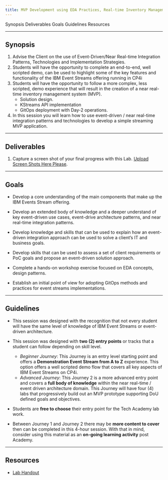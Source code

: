 ```yaml
---
title: MVP Development using EDA Practices, Real-time Inventory Management
---
```


<AnchorLinks>
  <AnchorLink>Synopsis</AnchorLink>
  <AnchorLink>Deliverables</AnchorLink>
  <AnchorLink>Goals</AnchorLink>
  <AnchorLink>Guidelines</AnchorLink>
  <AnchorLink>Resources</AnchorLink>
</AnchorLinks>

***

## Synopsis

  1. Advise the Client on the use of Event-Driven/Near Real-time Integration Patterns, Technologies and Implementation Strategies. 
  2. Students will have the opportunity to complete an end-to-end, well scripted demo, can be used to highlight some of the key features and functionality of the IBM Event Streams offering running in CP4i
  3. Students will have the opportunity to follow a more complex, less scripted, demo experience that will result in the creation of a near real-time inventory management system (MVP).
     - Solution design.
     - KStreams API implementation
     - GitOps deployment with Day-2 operations.
  4. In this session you will learn how to use event-driven / near real-time integration patterns and technologies to develop a simple streaming MVP application.

***

## Deliverables

  1. Capture a screen shot of your final progress with this Lab. <a href="https://ibm.ent.box.com/folder/164731027772?s=27nu5hrsiotjgefurj3v09oz7meo7hrd">Upload Screen Shots Here Please</a>.

***

## Goals

  - Develop a core understanding of the main components that make up the IBM Events Stream offering.

  - Develop an extended body of knowledge and a deeper understand of key event-driven use cases, event-drive architecture patterns, and near real-time integration patterns.

  - Develop knowledge and skills that can be used to explain how an event-driven integration approach can be used to solve a client’s IT and business goals.

  - Develop skills that can be used to assess a set of client requirements or PoC goals and propose an event-driven solution approach.

  - Complete a hands-on workshop exercise focused on EDA concepts, design patterns.

  - Establish an initial point of view for adopting GitOps methods and practices for event streams implementations.

***

## Guidelines

  - This session was designed with the recognition that not every student will have the same level of knowledge of IBM Event Streams or event-driven architecture.

  - This session was designed with **two (2) entry points** or tracks that a student can follow depending on skill level.
    - *Beginner Journey*:  This Journey is an entry level starting point and offers a **Demonstration Event Stream from A to Z** experience.  This option offers a well scripted demo flow that covers all key aspects of IBM Event Streams on CP4i.
    - *Advanced Journey*:  This Journey 2 is a more advanced entry point and covers a **full body of knowledge** within the near real-time / event driven architecture domain.  This Journey will have four (4) labs that progressively build out an MVP prototype supporting DoU defined goals and objectives.

  - Students are **free to choose** their entry point for the Tech Academy lab work.

  - Between Journey 1 and Journey 2 there may be **more content to cover** then can be completed in this 4-hour session.  With that in mind, consider using this material as an **on-going learning activity** post Academy.

***

## Resources

  - <a href="https://ibm-cloud-architecture.github.io/eda-tech-academy/" target="_blank">Lab Handout</a>
